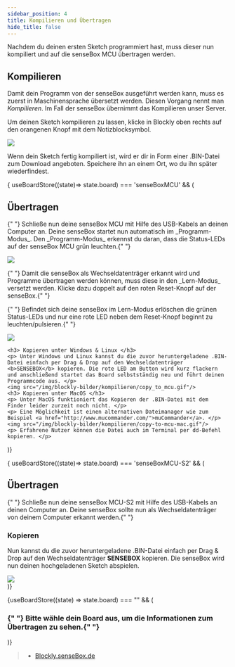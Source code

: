 ```yaml
---
sidebar_position: 4
title: Kompilieren und Übertragen
hide_title: false
---
```



<Layout title="Kompilieren und Übertragen">

Nachdem du deinen ersten Sketch programmiert hast, muss dieser nun kompiliert und auf die senseBox MCU übertragen werden.

## Kompilieren

Damit dein Programm von der senseBox ausgeführt werden kann, muss es zuerst in Maschinensprache übersetzt werden. Diesen Vorgang nennt man _Kompilieren_. Im Fall der senseBox übernimmt das Kompilieren unser Server.

Um deinen Sketch kompilieren zu lassen, klicke in Blockly oben rechts auf den orangenen Knopf mit dem Notizblocksymbol.

![](/img/blockly-bilder/kompilieren/kompilieren.png)

Wenn dein Sketch fertig kompiliert ist, wird er dir in Form einer .BIN-Datei zum Download angeboten. Speichere ihn an einem Ort, wo du ihn später wiederfindest.

{ useBoardStore((state)=> state.board) === 'senseBoxMCU' && (

<div>
<h2> Übertragen </h2>
<p>
  {" "}
  Schließe nun deine senseBox MCU mit Hilfe des USB-Kabels an deinen Computer an.
  Deine senseBox startet nun automatisch im _Programm-Modus_. Den _Programm-Modus_
  erkennst du daran, dass die Status-LEDs auf der senseBox MCU grün leuchten.{" "}
</p>
<img src="/img/blockly-bilder/kompilieren/Programm.png" />
<p>
  {" "}
  Damit die senseBox als Wechseldatenträger erkannt wird und Programme übertragen
  werden können, muss diese in den _Lern-Modus_ versetzt werden. Klicke dazu doppelt
  auf den roten Reset-Knopf auf der senseBox.{" "}
</p>
<p>
  {" "}
  Befindet sich deine senseBox im Lern-Modus erlöschen die grünen Status-LEDs und
  nur eine rote LED neben dem Reset-Knopf beginnt zu leuchten/pulsieren.{" "}
</p>
<img src="/img/blockly-bilder/kompilieren/Lern.png" />

    <h3> Kopieren unter Windows & Linux </h3>
    <p> Unter Windows und Linux kannst du die zuvor heruntergeladene .BIN-Datei einfach per Drag & Drop auf den Wechseldatenträger <b>SENSEBOX</b> kopieren. Die rote LED am Button wird kurz flackern und anschließend startet das Board selbstständig neu und führt deinen Programmcode aus. </p>
    <img src="/img/blockly-bilder/kompilieren/copy_to_mcu.gif"/>
    <h3> Kopieren unter MacOS </h3>
    <p> Unter MacOS funktioniert das Kopieren der .BIN-Datei mit dem Finder leider zurzeit noch nicht. </p>
    <p> Eine Möglichkeit ist einen alternativen Dateimanager wie zum Beispiel <a href="http://www.mucommander.com/">muCommander</a>. </p>
    <img src="/img/blockly-bilder/kompilieren/copy-to-mcu-mac.gif"/>
    <p> Erfahrene Nutzer können die Datei auch im Terminal per dd-Befehl kopieren. </p>

</div>
)}

{ useBoardStore((state)=> state.board) === 'senseBoxMCU-S2' && (

<div>
  <h2> Übertragen </h2>
  <p>
    {" "}
    Schließe nun deine senseBox MCU-S2 mit Hilfe des USB-Kabels an deinen Computer
    an. Deine senseBox sollte nun als Wechseldatenträger von deinem Computer erkannt
    werden.{" "}
  </p>
  <h3> Kopieren </h3>
  <p>
    Nun kannst du die zuvor heruntergeladene .BIN-Datei einfach per Drag & Drop
    auf den Wechseldatenträger <b>SENSEBOX</b> kopieren. Die senseBox wird nun
    deinen hochgeladenen Sketch abspielen.
  </p>
  <img src="/img/blockly-bilder/kompilieren/copy_to_sensebox.gif" />
</div>
)}

{useBoardStore((state) => state.board) === "" && (

<div className="flex justify-center items-baseline">
  <h3 className="text-center m-5">
    {" "}
    Bitte wähle dein Board aus, um die Informationen zum Übertragen zu sehen.{" "}
  </h3>
  <BoardDropdown />
</div>
)}

> - [Blockly.senseBox.de](https://blockly.sensebox.de/)

</Layout>
